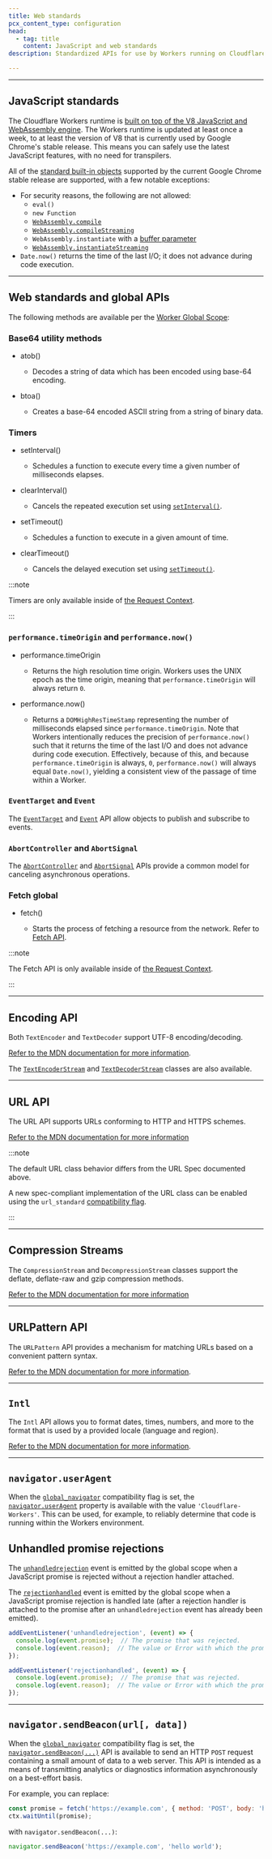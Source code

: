```yaml
---
title: Web standards
pcx_content_type: configuration
head:
  - tag: title
    content: JavaScript and web standards
description: Standardized APIs for use by Workers running on Cloudflare's global network.

---
```


***

## JavaScript standards

The Cloudflare Workers runtime is [built on top of the V8 JavaScript and WebAssembly engine](/workers/reference/how-workers-works/). The Workers runtime is updated at least once a week, to at least the version of V8 that is currently used by Google Chrome's stable release. This means you can safely use the latest JavaScript features, with no need for transpilers.

All of the [standard built-in objects](https://developer.mozilla.org/en-US/docs/Web/JavaScript/Reference) supported by the current Google Chrome stable release are supported, with a few notable exceptions:

* For security reasons, the following are not allowed:
  * `eval()`
  * `new Function`
  * [`WebAssembly.compile`](https://developer.mozilla.org/en-US/docs/WebAssembly/JavaScript_interface/compile_static)
  * [`WebAssembly.compileStreaming`](https://developer.mozilla.org/en-US/docs/WebAssembly/JavaScript_interface/compileStreaming_static)
  * `WebAssembly.instantiate` with a [buffer parameter](https://developer.mozilla.org/en-US/docs/WebAssembly/JavaScript_interface/instantiate_static#primary_overload_%E2%80%94_taking_wasm_binary_code)
  * [`WebAssembly.instantiateStreaming`](https://developer.mozilla.org/en-US/docs/WebAssembly/JavaScript_interface/instantiateStreaming_static)
* `Date.now()` returns the time of the last I/O; it does not advance during code execution.

***

## Web standards and global APIs

The following methods are available per the [Worker Global Scope](https://developer.mozilla.org/en-US/docs/Web/API/WorkerGlobalScope):

### Base64 utility methods



* atob()

  * Decodes a string of data which has been encoded using base-64 encoding.

* btoa()

  * Creates a base-64 encoded ASCII string from a string of binary data.



### Timers



* setInterval()

  * Schedules a function to execute every time a given number of milliseconds elapses.

* clearInterval()

  * Cancels the repeated execution set using [`setInterval()`](https://developer.mozilla.org/en-US/docs/Web/API/setInterval).

* setTimeout()

  * Schedules a function to execute in a given amount of time.

* clearTimeout()

  * Cancels the delayed execution set using [`setTimeout()`](https://developer.mozilla.org/en-US/docs/Web/API/setTimeout).



:::note


Timers are only available inside of [the Request Context](/workers/runtime-apis/request/#the-request-context).


:::

### `performance.timeOrigin` and `performance.now()`

* performance.timeOrigin

  * Returns the high resolution time origin. Workers uses the UNIX epoch as the time origin, meaning that `performance.timeOrigin` will always return `0`.

* performance.now()

  * Returns a `DOMHighResTimeStamp` representing the number of milliseconds elapsed since `performance.timeOrigin`. Note that Workers intentionally reduces the precision of `performance.now()` such that it returns the time of the last I/O and does not advance during code execution. Effectively, because of this, and because `performance.timeOrigin` is always, `0`, `performance.now()` will always equal `Date.now()`, yielding a consistent view of the passage of time within a Worker.

### `EventTarget` and `Event`

The [`EventTarget`](https://developer.mozilla.org/en-US/docs/Web/API/EventTarget) and [`Event`](https://developer.mozilla.org/en-US/docs/Web/API/Event) API allow objects to publish and subscribe to events.

### `AbortController` and `AbortSignal`

The [`AbortController`](https://developer.mozilla.org/en-US/docs/Web/API/AbortController) and [`AbortSignal`](https://developer.mozilla.org/en-US/docs/Web/API/AbortSignal) APIs provide a common model for canceling asynchronous operations.

### Fetch global



* fetch()

  * Starts the process of fetching a resource from the network. Refer to [Fetch API](/workers/runtime-apis/fetch/).



:::note


The Fetch API is only available inside of [the Request Context](/workers/runtime-apis/request/#the-request-context).


:::

***

## Encoding API

Both `TextEncoder` and `TextDecoder` support UTF-8 encoding/decoding.

[Refer to the MDN documentation for more information](https://developer.mozilla.org/en-US/docs/Web/API/Encoding_API).

The [`TextEncoderStream`](https://developer.mozilla.org/en-US/docs/Web/API/TextEncoderStream) and [`TextDecoderStream`](https://developer.mozilla.org/en-US/docs/Web/API/TextDecoderStream) classes are also available.

***

## URL API

The URL API supports URLs conforming to HTTP and HTTPS schemes.

[Refer to the MDN documentation for more information](https://developer.mozilla.org/en-US/docs/Web/API/URL)

:::note


The default URL class behavior differs from the URL Spec documented above.

A new spec-compliant implementation of the URL class can be enabled using the `url_standard` [compatibility flag](/workers/configuration/compatibility-dates/#compatibility-flags).


:::

***

## Compression Streams

The `CompressionStream` and `DecompressionStream` classes support the deflate, deflate-raw and gzip compression methods.

[Refer to the MDN documentation for more information](https://developer.mozilla.org/en-US/docs/Web/API/Compression_Streams_API)

***

## URLPattern API

The `URLPattern` API provides a mechanism for matching URLs based on a convenient pattern syntax.

[Refer to the MDN documentation for more information](https://developer.mozilla.org/en-US/docs/Web/API/URLPattern).

***

## `Intl`

The `Intl` API allows you to format dates, times, numbers, and more to the format that is used by a provided locale (language and region).

[Refer to the MDN documentation for more information](https://developer.mozilla.org/en-US/docs/Web/JavaScript/Reference/Global_Objects/Intl).

***

## `navigator.userAgent`

When the [`global_navigator`](/workers/configuration/compatibility-dates/#global-navigator) compatibility flag is set, the [`navigator.userAgent`](https://developer.mozilla.org/en-US/docs/Web/API/Navigator/userAgent) property is available with the value `'Cloudflare-Workers'`. This can be used, for example, to reliably determine that code is running within the Workers environment.

## Unhandled promise rejections

The [`unhandledrejection`](https://developer.mozilla.org/en-US/docs/Web/API/Window/unhandledrejection_event) event is emitted by the global scope when a JavaScript promise is rejected without a rejection handler attached.

The [`rejectionhandled`](https://developer.mozilla.org/en-US/docs/Web/API/Window/rejectionhandled_event) event is emitted by the global scope when a JavaScript promise rejection is handled late (after a rejection handler is attached to the promise after an `unhandledrejection` event has already been emitted).

```js title="worker.js"
addEventListener('unhandledrejection', (event) => {
  console.log(event.promise);  // The promise that was rejected.
  console.log(event.reason);  // The value or Error with which the promise was rejected.
});

addEventListener('rejectionhandled', (event) => {
  console.log(event.promise);  // The promise that was rejected.
  console.log(event.reason);  // The value or Error with which the promise was rejected.
});
```

***

## `navigator.sendBeacon(url[, data])`

When the [`global_navigator`](/workers/configuration/compatibility-dates/#global-navigator) compatibility flag is set, the [`navigator.sendBeacon(...)`](https://developer.mozilla.org/en-US/docs/Web/API/Navigator/sendBeacon) API is available to send an HTTP `POST` request containing a small amount of data to a web server. This API is intended as a means of transmitting analytics or diagnostics information asynchronously on a best-effort basis.

For example, you can replace:

```js
const promise = fetch('https://example.com', { method: 'POST', body: 'hello world' });
ctx.waitUntil(promise);
```

with `navigator.sendBeacon(...)`:

```js
navigator.sendBeacon('https://example.com', 'hello world');
```
